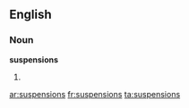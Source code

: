 ==English==

===Noun===
'''suspensions'''

# {{plural of|[[suspension]]}}

[[ar:suspensions]]
[[fr:suspensions]]
[[ta:suspensions]]